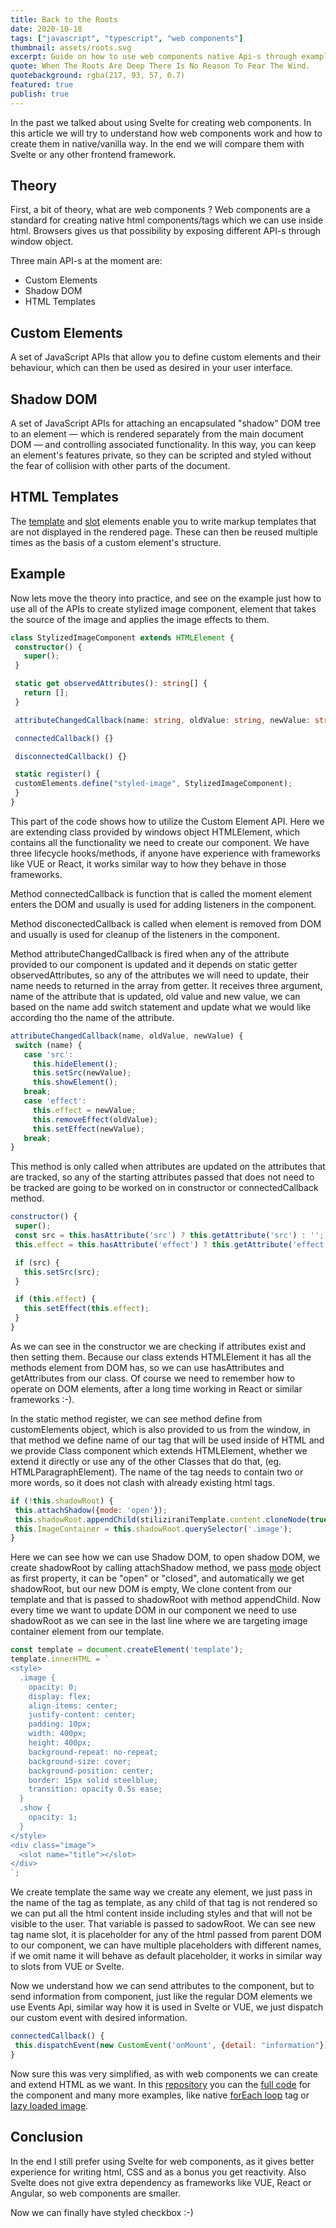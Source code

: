 ```yaml
---
title: Back to the Roots
date: 2020-10-18
tags: ["javascript", "typescript", "web components"]
thumbnail: assets/roots.svg
excerpt: Guide on how to use web components native Api-s through example of stylized image component.
quote: When The Roots Are Deep There Is No Reason To Fear The Wind.
quotebackground: rgba(217, 93, 57, 0.7)
featured: true
publish: true
---
```


In the past we talked about using Svelte for creating web components. In this article we will try to understand how web components work and how to create them in native/vanilla way. In the end we will compare them with Svelte or any other frontend framework.

## Theory

First, a bit of theory, what are web components ? Web components are a standard for creating native html components/tags which we can use inside html. Browsers gives us that possibility by exposing different API-s through window object.

Three main API-s at the moment are:

- Custom Elements
- Shadow DOM
- HTML Templates

## Custom Elements

 A set of JavaScript APIs that allow you to define custom elements and their behaviour, which can then be used as desired in your user interface.

 ## Shadow DOM

 A set of JavaScript APIs for attaching an encapsulated "shadow" DOM tree to an element — which is rendered separately from the main document DOM — and controlling associated functionality. In this way, you can keep an element's features private, so they can be scripted and styled without the fear of collision with other parts of the document.

 ## HTML Templates

 The [template](https://developer.mozilla.org/en-US/docs/Web/HTML/Element/template) and [slot](https://developer.mozilla.org/en-US/docs/Web/HTML/Element/slot) elements enable you to write markup templates that are not displayed in the rendered page. These can then be reused multiple times as the basis of a custom element's structure.

 ## Example

 Now lets move the theory into practice, and see on the example just how to use all of the APIs to create stylized image component, element that takes the source of the image and applies the image effects to them.

 ```typescript
class StylizedImageComponent extends HTMLElement {
  constructor() {
    super();
  }

  static get observedAttributes(): string[] {
    return [];
  }

  attributeChangedCallback(name: string, oldValue: string, newValue: string) {}

  connectedCallback() {}

  disconnectedCallback() {}

  static register() {
  customElements.define("styled-image", StylizedImageComponent);
  }
}
```

This part of the code shows how to utilize the Custom Element API. Here we are extending class provided by windows object HTMLElement, which contains all the functionality we need to create our component. We have three lifecycle hooks/methods, if anyone have experience with frameworks like VUE or React, it works similar way to how they behave in those frameworks. 

Method connectedCallback is function that is called the moment element enters the DOM and usually is used for adding listeners in the component.

Method disconectedCallback is called when element is removed from DOM and usually is used for cleanup of the listeners in the component.

Method attributeChangedCallback is fired when any of the attribute provided to our component is updated and it depends on static getter observedAttributes, so any of the attributes we will need to update, their name needs to returned in the array from getter. It receives three argument, name of the attribute that is updated, old value and new value, we can based on the name add switch statement and update what we would like according tho the name of the attribute.

 ```javascript
attributeChangedCallback(name, oldValue, newValue) {
  switch (name) {
    case 'src':
      this.hideElement();
      this.setSrc(newValue);
      this.showElement();
    break;
    case 'effect':
      this.effect = newValue;
      this.removeEffect(oldValue);
      this.setEffect(newValue);
    break;
}
```

This method is only called when attributes are updated on the attributes that are tracked, so any of the starting attributes passed that does not need to be tracked are going to be worked on in constructor or connectedCallback method.

 ```javascript
constructor() {
  super();
  const src = this.hasAttribute('src') ? this.getAttribute('src') : '';
  this.effect = this.hasAttribute('effect') ? this.getAttribute('effect') : '';

  if (src) {
    this.setSrc(src);
  }

  if (this.effect) {
    this.setEffect(this.effect);
  }
}
```

As we can see in the constructor we are checking if attributes exist and then setting them. Because our class extends HTMLElement it has all the methods element from DOM has, so we can use hasAttributes and getAttributes from our class. Of course we need to remember how to operate on DOM elements, after a long time working in React or similar frameworks :-).

In the static method register, we can see method define from customElements object, which is also provided to us from the window, in that method we define name of our tag that will be used inside of HTML and we provide Class component which extends HTMLElement, whether we extend it directly or use any of the other Classes that do that, (eg. HTMLParagraphElement). The name of the tag needs to contain two or more words, so it does not clash with already existing html tags.

 ```javascript
if (!this.shadowRoot) {
  this.attachShadow({mode: 'open'});
  this.shadowRoot.appendChild(stiliziraniTemplate.content.cloneNode(true));
  this.ImageContainer = this.shadowRoot.querySelector('.image');
}
```

Here we can see how we can use Shadow DOM, to open shadow DOM, we create shadowRoot by calling attachShadow method, we pass [mode](https://developer.mozilla.org/en-US/docs/Web/API/ShadowRoot/mode) object as first property, it can be "open" or "closed", and automatically we get shadowRoot, but our new DOM is empty, We clone content from our template and that is passed to shadowRoot with method appendChild. Now every time we want to update DOM in our component we need to use shadowRoot as we can see in the last line where we are targeting image container element from our template.

```javascript
const template = document.createElement('template');
template.innerHTML = `
<style>
  .image {
    opacity: 0;
    display: flex;
    align-items: center;
    justify-content: center;
    padding: 10px;
    width: 400px;
    height: 400px;
    background-repeat: no-repeat;
    background-size: cover;
    background-position: center;
    border: 15px solid steelblue;
    transition: opacity 0.5s ease;
  }
  .show {
    opacity: 1;
  }
</style>
<div class="image">
  <slot name="title"></slot>
</div>
`;
```

We create template the same way we create any element, we just pass in the name of the tag as template, as any child of that tag is not rendered so we can put all the html content inside including styles and that will not be visible to the user. That variable is passed to sadowRoot. We can see new tag name slot, it is placeholder for any of the html passed from parent DOM to our component, we can have multiple placeholders with different names, if we omit name it will behave as default placeholder, it works in similar way to slots from VUE or Svelte.

Now we understand how we can send attributes to the component, but to send information from component, just like the regular DOM elements we use Events Api, similar way how it is used in Svelte or VUE, we just dispatch our custom event with desired information.

 ```javascript
connectedCallback() {
  this.dispatchEvent(new CustomEvent('onMount', {detail: "information"}));
}
```

Now sure this was very simplified, as with web components we can create and extend HTML as we want. In this [repository](https://github.com/Tihi321/web-components) you can the [full code](https://github.com/Tihi321/web-components/blob/master/src/StylizedImageComponent/index.ts) for the component and many more examples, like native [forEach loop](https://github.com/Tihi321/web-components/blob/master/src/ForEachComponent/index.ts) tag or [lazy loaded image](https://github.com/Tihi321/web-components/blob/master/src/LazyImageComponent/index.ts).

## Conclusion

In the end I still prefer using Svelte for web components, as it gives better experience for writing html, CSS and as a bonus you get reactivity. Also Svelte does not give extra dependency as frameworks like VUE, React or Angular, so web components are smaller.

Now we can finally have styled checkbox :-)